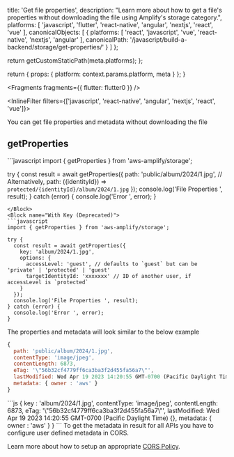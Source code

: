 
  title: 'Get file properties',
  description: "Learn more about how to get a file's properties without downloading the file using Amplify's storage category.",
  platforms: [
    'javascript',
    'flutter',
    'react-native',
    'angular',
    'nextjs',
    'react',
    'vue'
  ],
  canonicalObjects: [
    {
      platforms: [
        'react',
        'javascript',
        'vue',
        'react-native',
        'nextjs',
        'angular'
      ],
      canonicalPath: '/javascript/build-a-backend/storage/get-properties/'
    }
  ]
};

  return getCustomStaticPath(meta.platforms);
};

  return {
    props: {
      platform: context.params.platform,
      meta
    }
  };
}


<Fragments fragments={{ flutter: flutter0 }} />

<InlineFilter filters={['javascript', 'react-native', 'angular', 'nextjs', 'react', 'vue']}>

You can get file properties and metadata without downloading the file

## getProperties
<BlockSwitcher>
<Block name="With Path (Above v6.2.0)">
```javascript
import { getProperties } from 'aws-amplify/storage';

try {
  const result = await getProperties({
    path: 'public/album/2024/1.jpg',
    // Alternatively, path: ({identityId}) => `protected/{identityId}/album/2024/1.jpg`
  });
  console.log('File Properties ', result);
} catch (error) {
  console.log('Error ', error);
}
```
</Block>
<Block name="With Key (Deprecated)">
```javascript
import { getProperties } from 'aws-amplify/storage';

try {
  const result = await getProperties({
    key: 'album/2024/1.jpg',
    options: {
      accessLevel: 'guest', // defaults to `guest` but can be 'private' | 'protected' | 'guest'
      targetIdentityId: 'xxxxxxx' // ID of another user, if accessLevel is `protected`
    }
  });
  console.log('File Properties ', result);
} catch (error) {
  console.log('Error ', error);
}
```
</Block>
</BlockSwitcher>

The properties and metadata will look similar to the below example
<BlockSwitcher>
<Block name="With Path (Above v6.2.0)">
```js
{
  path: 'public/album/2024/1.jpg',
  contentType: 'image/jpeg',
  contentLength: 6873,
  eTag: '\"56b32cf4779ff6ca3ba3f2d455fa56a7\"',
  lastModified: Wed Apr 19 2023 14:20:55 GMT-0700 (Pacific Daylight Time) {},
  metadata: { owner : 'aws' }
}
```
</Block>
<Block name="With Key (Deprecated)">
```js
{
  key : 'album/2024/1.jpg',
  contentType: 'image/jpeg',
  contentLength: 6873,
  eTag: '\"56b32cf4779ff6ca3ba3f2d455fa56a7\"',
  lastModified: Wed Apr 19 2023 14:20:55 GMT-0700 (Pacific Daylight Time) {},
  metadata: { owner : 'aws' }
}
```
</Block>
</BlockSwitcher>


<Callout>
To get the metadata in result for all APIs you have to configure user defined metadata in CORS.

Learn more about how to setup an appropriate [CORS Policy](/[platform]/prev/build-a-backend/storage/set-up-storage/#amazon-s3-bucket-cors-policy-setup).

</Callout>

</InlineFilter>
